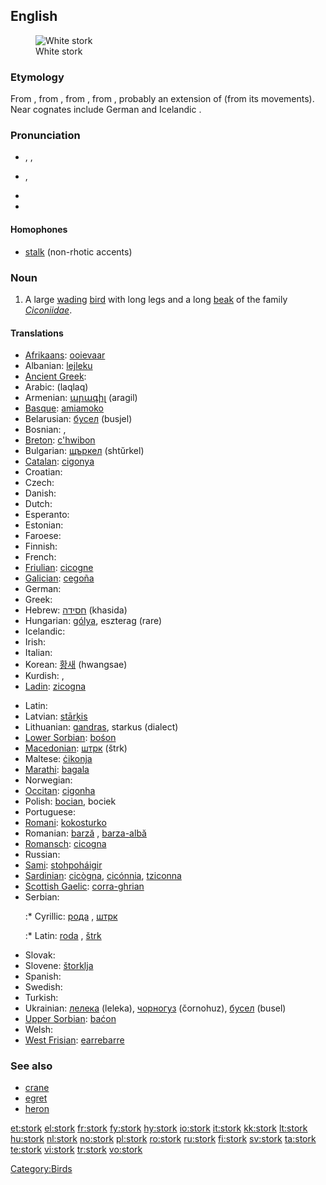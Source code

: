 {{wikipedia|dab=stork}}
==English==

[[Image:White Stork 3weeks.jpg|thumbnail|right|White stork]]

===Etymology===
From {{etyl|enm|en}} {{term|stork|lang=enm}}, from {{etyl|ang|en}} {{term|storc|lang=ang}}, from {{proto|Germanic|sturkaz|lang=en}}, from {{proto|Indo-European|str̥gos|lang=en}}, probably an extension of {{proto|Indo-European|ster-|stiff|lang=en|title=}} (from its movements).  Near cognates include German {{term|Storch|lang=de}} and Icelandic {{term|storkur|lang=is}}.

===Pronunciation===
* {{a|US}} {{enPR|stôrk}}, {{IPA|/stɔrk/}}, {{SAMPA|/stOrk/}}
* {{a|UK}} {{IPA|/stɔːk/}}, {{SAMPA|/stO:k/}}
* {{audio|en-us-stork.ogg|Audio (US)}}
* {{rhymes|ɔː(r)k}}

====Homophones====
* [[stalk]] (non-rhotic accents)

===Noun===
{{en-noun}}

# A large [[wade|wading]] [[bird]] with long legs and a long [[beak]] of the family ''[[Ciconiidae]]''.

====Translations====
{{trans-top|large wading bird}}
* [[Afrikaans]]: [[ooievaar]]
* Albanian: [[lejleku]]
* [[Ancient Greek]]: {{tø|grc|πελαργός|tr=pelargos|sc=polytonic}}
* Arabic: {{Arab|[[لقلق]]}} (laqlaq)
* Armenian: [[արագիլ]] (aragil)
* [[Basque]]: [[amiamoko]]
* Belarusian: [[бусел]] (busjel)
* Bosnian: {{t-|bs|roda|f}}, {{t-|bs|štrk|m}}
* [[Breton]]: [[c'hwibon]]
* Bulgarian: [[щъркел]] (shtŭrkel)
* [[Catalan]]: [[cigonya]]
* Croatian: {{t-|hr|roda|f}}
* Czech: {{t-|cs|čáp|m}}
* Danish: {{t-|da|stork}}
* Dutch: {{t+|nl|ooievaar|m}}
* Esperanto: {{t-|eo|cikonio|xs=Esperanto}}
* Estonian: {{t+|et|toonekurg}}
* Faroese: {{t-|fo|storkur|xs=Faroese}}
* Finnish: {{t+|fi|haikara}}
* French: {{t+|fr|cigogne|f}}
* [[Friulian]]: [[cicogne]]
* [[Galician]]: [[cegoña]]
* German: {{t+|de|Storch|m}}
* Greek: {{t|el|πελαργός|tr=pelargós|sc=Grek}}
* Hebrew: [[חסידה]] (khasida) {{f}}
* Hungarian: [[gólya]], eszterag (rare)
* Icelandic: {{t+|is|storkur}}
* Irish: {{t-|ga|storc|xs=Irish}}
* Italian: {{t+|it|cicogna|f}}
* Korean: [[황새]] (hwangsae)
* Kurdish: {{KUchar|[[له‌قله‌ق]]}}, {{KUchar|[[حاجی له‌قله‌ق]]}}
* [[Ladin]]: [[zicogna]]
{{trans-mid}}
* Latin: {{t-|la|ciconia}}
* Latvian: [[stārķis]]
* Lithuanian: [[gandras]], starkus (dialect)
* [[Lower Sorbian]]: [[bośon]]
* [[Macedonian]]: [[штрк]] (štrk)
* Maltese: [[ċikonja]]
* [[Marathi]]: [[bagala]]
* Norwegian: {{t+|no|stork}}
* [[Occitan]]: [[cigonha]]
* Polish: [[bocian]], bociek
* Portuguese: {{t+|pt|cegonha}}
* [[Romani]]: [[kokosturko]] {{m}}
* Romanian: [[barză]] {{f}}, [[barza-albă]] {{f}}
* [[Romansch]]: [[cicogna]]
* Russian: {{t+|ru|аист|tr=aist|sc=Cyrl}}
* [[Sami]]: [[stohpoháigir]]
* [[Sardinian]]: [[cicògna]], [[cicónnia]], [[tziconna]]
* [[Scottish Gaelic]]: [[corra-ghrian]]
* Serbian:
*:* Cyrillic: [[рода]] {{f}}, [[штрк]] {{m}}
*:* Latin: [[roda]] {{f}}, [[štrk]] {{m}}
* Slovak: {{t-|sk|bocian}}
* Slovene: [[štorklja]] {{f}}
* Spanish: {{t+|es|cigüeña|f}}
* Swedish: {{t+|sv|stork}}
* Turkish: {{t+|tr|leylek}}
* Ukrainian: [[лелека]] (leleka), [[чорногуз]] (čornohuz), [[бусел]] (busel)
* [[Upper Sorbian]]: [[baćon]]
* Welsh: {{t-|cy|ciconia|xs=Welsh}}
* [[West Frisian]]: [[earrebarre]]
{{trans-bottom}}

===See also===
* [[crane]]
* [[egret]]
* [[heron]]

[[Category:Birds]]

[[et:stork]]
[[el:stork]]
[[fr:stork]]
[[fy:stork]]
[[hy:stork]]
[[io:stork]]
[[it:stork]]
[[kk:stork]]
[[lt:stork]]
[[hu:stork]]
[[nl:stork]]
[[no:stork]]
[[pl:stork]]
[[ro:stork]]
[[ru:stork]]
[[fi:stork]]
[[sv:stork]]
[[ta:stork]]
[[te:stork]]
[[vi:stork]]
[[tr:stork]]
[[vo:stork]]